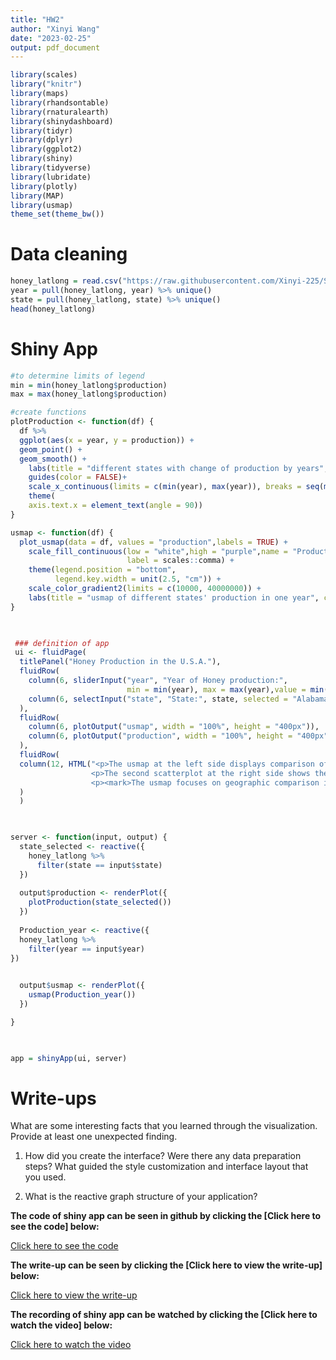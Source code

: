 ```yaml
---
title: "HW2"
author: "Xinyi Wang"
date: "2023-02-25"
output: pdf_document
---
```



```r
library(scales)
library("knitr")
library(maps)
library(rhandsontable)
library(rnaturalearth)
library(shinydashboard)
library(tidyr)
library(dplyr)
library(ggplot2)
library(shiny)
library(tidyverse)
library(lubridate)
library(plotly)
library(MAP)
library(usmap)
theme_set(theme_bw())
```

# Data cleaning
```r
honey_latlong = read.csv("https://raw.githubusercontent.com/Xinyi-225/STAT-436-DATA/main/US_honey_dataset_updated.csv") %>% select(-1) 
year = pull(honey_latlong, year) %>% unique()
state = pull(honey_latlong, state) %>% unique()
head(honey_latlong)
```



# Shiny App      
```r
#to determine limits of legend
min = min(honey_latlong$production)
max = max(honey_latlong$production)

#create functions
plotProduction <- function(df) {
  df %>% 
  ggplot(aes(x = year, y = production)) + 
  geom_point() +
  geom_smooth() +
    labs(title = "different states with change of production by years", y = "Production") +
    guides(color = FALSE)+
    scale_x_continuous(limits = c(min(year), max(year)), breaks = seq(min(year), max(year), 1)) +
    theme(
    axis.text.x = element_text(angle = 90))
}

usmap <- function(df) {
  plot_usmap(data = df, values = "production",labels = TRUE) +
    scale_fill_continuous(low = "white",high = "purple",name = "Production", 
                          label = scales::comma) +
    theme(legend.position = "bottom",
          legend.key.width = unit(2.5, "cm")) +
    scale_color_gradient2(limits = c(10000, 40000000)) +
    labs(title = "usmap of different states' production in one year", color = "Production")
}


 
 ### definition of app
 ui <- fluidPage(
  titlePanel("Honey Production in the U.S.A."),
  fluidRow(
    column(6, sliderInput("year", "Year of Honey production:",
                          min = min(year), max = max(year),value = min(year), step = 1,sep = "")),
    column(6, selectInput("state", "State:", state, selected = "Alabama"))
  ),
  fluidRow(
    column(6, plotOutput("usmap", width = "100%", height = "400px")),
    column(6, plotOutput("production", width = "100%", height = "400px"))
  ),
  fluidRow(
  column(12, HTML("<p>The usmap at the left side displays comparison of honey production between different states at a certain year (from 1995 to 2021), darker the color, greater the production. </p>
                  <p>The second scatterplot at the right side shows the trend of change of honey production of a certain us state from 1995 to 2021. </p>
                  <p><mark>The usmap focuses on geographic comparison in different states by controlling year, whereas scatterplot focuses on quantitative comparison in different years by controlling state. <mark></p>"))
  )
  )


 
server <- function(input, output) {
  state_selected <- reactive({
    honey_latlong %>%
      filter(state == input$state)
  })
  
  output$production <- renderPlot({
    plotProduction(state_selected())
  })
  
  Production_year <- reactive({
  honey_latlong %>%
    filter(year == input$year)
})

  
  output$usmap <- renderPlot({
    usmap(Production_year())
  })

}


 
app = shinyApp(ui, server)
```


# Write-ups

What are some interesting facts that you learned through the visualization. Provide at least one unexpected finding.

1. How did you create the interface? Were there any data preparation steps? What guided the style customization and interface layout that you used.

2. What is the reactive graph structure of your application?

**The code of shiny app can be seen in github by clicking the [Click here to see the code] below:**

[Click here to see the code](https://github.com/Xinyi-225/STAT-436_HW2_Code)

**The write-up can be seen by clicking the [Click here to view the write-up] below:**

[Click here to view the write-up](https://cdn-uploads.piazza.com/paste/kkcct1jxw9t53n/e7abac4f9112ba1abbcb891f7b50ab34d285472e3457646b8caf09685ffeda9a/HW2_Write_up_(Xinyi_Wang).pdf)

**The recording of shiny app can be watched by clicking the [Click here to watch the video] below:**

[Click here to watch the video](https://www.youtube.com/watch?v=ixRFtPMzBqY)








